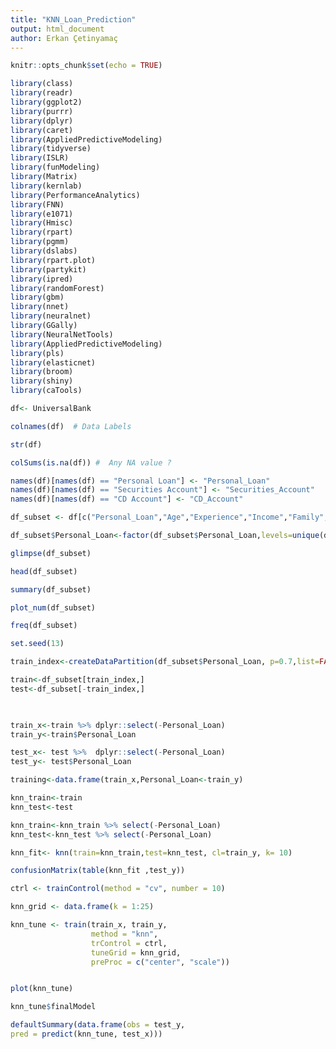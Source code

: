 ```yaml
---
title: "KNN_Loan_Prediction"
output: html_document
author: Erkan Çetinyamaç
---
```


```r
knitr::opts_chunk$set(echo = TRUE)
```


```r
library(class)
library(readr)
library(ggplot2)
library(purrr)
library(dplyr)
library(caret)
library(AppliedPredictiveModeling)
library(tidyverse)
library(ISLR)
library(funModeling)
library(Matrix) 
library(kernlab) 
library(PerformanceAnalytics)
library(FNN)
library(e1071)
library(Hmisc)
library(rpart) 
library(pgmm) 
library(dslabs)
library(rpart.plot) 
library(partykit) 
library(ipred) 
library(randomForest)
library(gbm)
library(nnet)
library(neuralnet)
library(GGally)
library(NeuralNetTools) 
library(AppliedPredictiveModeling)
library(pls) 
library(elasticnet)
library(broom)
library(shiny)
library(caTools)
```
```r
df<- UniversalBank

colnames(df)  # Data Labels

str(df)
```
```r
colSums(is.na(df)) #  Any NA value ?
```

```r

names(df)[names(df) == "Personal Loan"] <- "Personal_Loan"
names(df)[names(df) == "Securities Account"] <- "Securities_Account" 
names(df)[names(df) == "CD Account"] <- "CD_Account"
```

```r
df_subset <- df[c("Personal_Loan","Age","Experience","Income","Family","Mortgage","CCAvg","CD_Account","Education","CreditCard","Securities_Account")]
```

```r
df_subset$Personal_Loan<-factor(df_subset$Personal_Loan,levels=unique(df_subset$Personal_Loan),labels = seq(0, 1)
```

```r

glimpse(df_subset)   

head(df_subset)       

summary(df_subset)
```

```r
plot_num(df_subset)
```


```r

freq(df_subset)
```
```r
set.seed(13)

train_index<-createDataPartition(df_subset$Personal_Loan, p=0.7,list=FALSE,times=1)  #caret

train<-df_subset[train_index,]
test<-df_subset[-train_index,]


              
train_x<-train %>% dplyr::select(-Personal_Loan)
train_y<-train$Personal_Loan

test_x<- test %>%  dplyr::select(-Personal_Loan)
test_y<- test$Personal_Loan

training<-data.frame(train_x,Personal_Loan<-train_y)
```
```r

knn_train<-train
knn_test<-test

knn_train<-knn_train %>% select(-Personal_Loan)
knn_test<-knn_test %>% select(-Personal_Loan)

knn_fit<- knn(train=knn_train,test=knn_test, cl=train_y, k= 10)
```

```r

confusionMatrix(table(knn_fit ,test_y))
```

```r
ctrl <- trainControl(method = "cv", number = 10)

knn_grid <- data.frame(k = 1:25)

knn_tune <- train(train_x, train_y,
                  method = "knn",
                  trControl = ctrl,
                  tuneGrid = knn_grid,
                  preProc = c("center", "scale"))


plot(knn_tune)

knn_tune$finalModel

defaultSummary(data.frame(obs = test_y,
pred = predict(knn_tune, test_x)))
```

